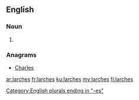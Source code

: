 ==English==

===Noun===
{{head|en|plural}}

# {{plural of|larch|lang=en}}

===Anagrams===
* [[Charles#English|Charles]]

[[Category:English plurals ending in "-es"]]

[[ar:larches]]
[[fr:larches]]
[[ku:larches]]
[[my:larches]]
[[fi:larches]]
